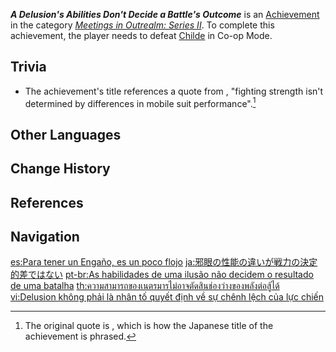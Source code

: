 {{Achievement Infobox
|id           = 86021
|order id     = 9014
|category     = Meetings in Outrealm: Series II
|description  = Defeat [[Childe]] in Co-Op Mode.
|requirements = 
|primogems    = 10
|tracking     = 
|topic        = Childe; Co-Op Mode
}}
'''''A Delusion's Abilities Don't Decide a Battle's Outcome''''' is an [[Achievement]] in the category ''[[Meetings in Outrealm: Series II]]''. To complete this achievement, the player needs to defeat [[Childe]] in Co-op Mode.

==Trivia==
* The achievement's title references a quote from {{w|Mobile Suit Gundam}}, "fighting strength isn't determined by differences in mobile suit performance".<ref>The original quote is {{ja|モビルスーツの性能の違いが、戦力の決定的差ではない|Mobiru Suutsu no seinou no chigai ga, senryoku no ketteitekisa de wa nai}}, which is how the Japanese title of the achievement is phrased.</ref>
<!--
==Video Guides==
{{EVT
|video1   = 
|caption1 = 
}}
-->
==Other Languages==
{{Other Languages
|en       = A Delusion's Abilities Don't Decide a Battle's Outcome
|zhs      = 邪眼的性能不是战力差距的决定因素
|zhs_rm   = Xiéyǎn de Xìngnéng Bùshì Zhànlì Chājù de Juédìng Yīnsù
|zht      = 邪眼的性能不是戰力差距的決定因素
|zht_rm   = Xiéyǎn de Xìngnéng Bùshì Zhànlì Chājù de Juédìng Yīnsù
|zh_tl    = A {{Lex|Delusion|zh}}'s Ability Is Not the Determining Factor of the Gap in Combat Power
|ja       = 邪眼の性能の違いが戦力の決定的差ではない
|ja_rm    = Jagan no Seinou no Chigai ga Senryoku no Ketteitekisa de wa Nai
|ja_tl    = A Difference in {{Lex|Delusion|ja}} Ability Is Not the Determining Difference in Combat Power
|ko       = 사안<->의 성능<->은 전투력 차이<->의 결정적 요소가 아닙니다
|ko_tl    = A {{Lex|Delusion|ko}}'s Ability Is Not a Determining Factor in Fighting Power Differences
|es       = Para tener un Engaño, es un poco flojo
|es_tl    = Kind of Weak for Having a {{Lex|Delusion|es}}
|fr       = La folie des grandeurs ne décide pas de l'issue d'un combat
|fr_tl    = Delusions of Grandeur Don't Decide a Battle's Outcome
|ru       = Способности Глаза Порчи не решают исход битвы
|ru_tl    = A {{Lexicon|Delusion|ru}}'s Abilities Don't Decide a Battle's Outcome
|th       = ความสามารถของเนตรมารไม่อาจตัดสินช่องว่างของพลังต่อสู้ได้
|th_rm    = Khwam Samat khong Net Marn Mai At Tatsin Chong-wang khong Pha-lang Tosu dai
|th_tl    = A {{Lex|Delusion|th}}'s Ability Is Not the Determining Factor of the Gap in Combat Power
|vi       = Delusion không phải là nhân tố quyết định về sự chênh lệch của lực chiến
|vi_tl    = 
|de       = Die Fähigkeiten eines Teuflischen Auges entscheiden nicht über den Ausgang einer Schlacht
|de_tl    = The Abilities of a {{Lex|Delusion|de}} Do Not Decide the Outcome of a Battle
|id       = Kemampuan Delusion Tidak Akan Menentukan Hasil Pertempuran
|id_tl    = A Delusion's Abilities Will Not Determine a Battle's Outcome
|pt       = As habilidades de uma ilusão não decidem o resultado de uma batalha
|pt_tl    = 
|tr       = Bir Sanrının Becerileri Savaşın Sonucunu Belirlemez
|tr_tl    = A Delusion's Abilities Don't Decide a Battle's Outcome
|it       = Le capacità di un'Illusione non decidono l'esito di una battaglia
|it_tl    = 
}}

==Change History==
{{Change History|2.0}}

==References==
{{Reflist}}

==Navigation==
{{Achievement Navbox|Meetings in Outrealm: Series II}}

[[es:Para tener un Engaño, es un poco flojo]]
[[ja:邪眼の性能の違いが戦力の決定的差ではない]]
[[pt-br:As habilidades de uma ilusão não decidem o resultado de uma batalha]]
[[th:ความสามารถของเนตรมารไม่อาจตัดสินช่องว่างของพลังต่อสู้ได้]]
[[vi:Delusion không phải là nhân tố quyết định về sự chênh lệch của lực chiến]]